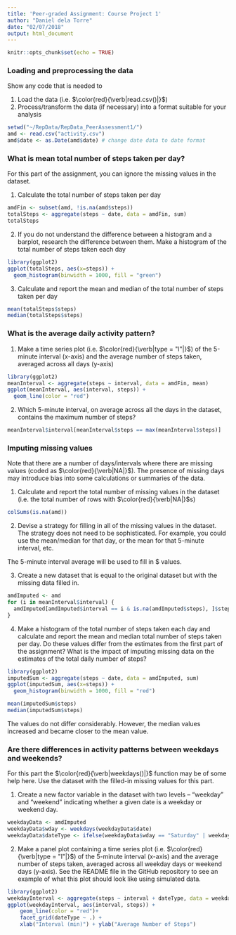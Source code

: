 ```yaml
---
title: 'Peer-graded Assignment: Course Project 1'
author: "Daniel dela Torre"
date: "02/07/2018"
output: html_document
---
```


```r
knitr::opts_chunk$set(echo = TRUE)
```

### Loading and preprocessing the data

Show any code that is needed to

1. Load the data (i.e. $\color{red}{\verb|read.csv()|}$)
2. Process/transform the data (if necessary) into a format suitable for your analysis

```r
setwd("~/RepData/RepData_PeerAssessment1/")
amd <- read.csv("activity.csv")
amd$date <- as.Date(amd$date) # change date data to date format
```

### What is mean total number of steps taken per day?

For this part of the assignment, you can ignore the missing values in the dataset.

1. Calculate the total number of steps taken per day
```r
amdFin <- subset(amd, !is.na(amd$steps))
totalSteps <- aggregate(steps ~ date, data = amdFin, sum)
totalSteps
```

2. If you do not understand the difference between a histogram and a barplot, research the difference between them. Make a histogram of the total number of steps taken each day
```r
library(ggplot2)
ggplot(totalSteps, aes(x=steps)) + 
  geom_histogram(binwidth = 1000, fill = "green")
```

3. Calculate and report the mean and median of the total number of steps taken per day

```r
mean(totalSteps$steps)
median(totalSteps$steps)
```

### What is the average daily activity pattern?

1. Make a time series plot (i.e. $\color{red}{\verb|type = "l"|}$) of the 5-minute interval (x-axis) and the average number of steps taken, averaged across all days (y-axis)
```r
library(ggplot2)
meanInterval <- aggregate(steps ~ interval, data = amdFin, mean)
ggplot(meanInterval, aes(interval, steps)) +
  geom_line(color = "red")
```

2. Which 5-minute interval, on average across all the days in the dataset, contains the maximum number of steps?
```r
meanInterval$interval[meanInterval$steps == max(meanInterval$steps)]
```

### Imputing missing values

Note that there are a number of days/intervals where there are missing values (coded as $\color{red}{\verb|NA|}$). The presence of missing days may introduce bias into some calculations or summaries of the data.

1. Calculate and report the total number of missing values in the dataset (i.e. the total number of rows with $\color{red}{\verb|NA|}$s)
```r
colSums(is.na(amd))
```

2. Devise a strategy for filling in all of the missing values in the dataset. The strategy does not need to be sophisticated. For example, you could use the mean/median for that day, or the mean for that 5-minute interval, etc.

The 5-minute interval average will be used to fill in $\color{red}{\verb|NA|} values.

3. Create a new dataset that is equal to the original dataset but with the missing data filled in.
```r
amdImputed <- amd
for (i in meanInterval$interval) {
  amdImputed[amdImputed$interval == i & is.na(amdImputed$steps), ]$steps <- meanInterval$steps[meanInterval$interval == i]
}
```

4. Make a histogram of the total number of steps taken each day and calculate and report the mean and median total number of steps taken per day. Do these values differ from the estimates from the first part of the assignment? What is the impact of imputing missing data on the estimates of the total daily number of steps?

```r
library(ggplot2)
imputedSum <- aggregate(steps ~ date, data = amdImputed, sum)
ggplot(imputedSum, aes(x=steps)) +
  geom_histogram(binwidth = 1000, fill = "red")

mean(imputedSum$steps)
median(imputedSum$steps)
```

The values do not differ considerably. However, the median values increased and became closer to the mean value.

### Are there differences in activity patterns between weekdays and weekends?

For this part the $\color{red}{\verb|weekdays()|}$ function may be of some help here. Use the dataset with the filled-in missing values for this part.

1. Create a new factor variable in the dataset with two levels – “weekday” and “weekend” indicating whether a given date is a weekday or weekend day.
```r
weekdayData <- amdImputed
weekdayData$wday <- weekdays(weekdayData$date)
weekdayData$dateType <- ifelse(weekdayData$wday == "Saturday" | weekdayData$wday == "Sunday", "weekend", "weekday")
```

2. Make a panel plot containing a time series plot (i.e. $\color{red}{\verb|type = "l"|}$) of the 5-minute interval (x-axis) and the average number of steps taken, averaged across all weekday days or weekend days (y-axis). See the README file in the GitHub repository to see an example of what this plot should look like using simulated data.
```r
library(ggplot2)
weekdayInterval <- aggregate(steps ~ interval + dateType, data = weekdayData, mean)
ggplot(weekdayInterval, aes(interval, steps)) + 
    geom_line(color = "red")+ 
    facet_grid(dateType ~ .) +
    xlab("Interval (min)") + ylab("Average Number of Steps")
```
